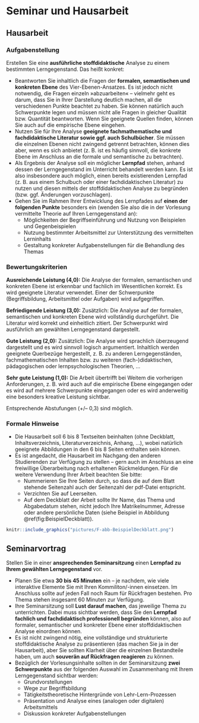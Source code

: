 # Seminar und Hausarbeit

## Hausarbeit

### Aufgabenstellung

Erstellen Sie eine **ausführliche stoffdidaktische** Analyse zu einem bestimmten Lerngegenstand. Das heißt konkret:

* Beantworten Sie inhaltlich die Fragen der **formalen, semantischen und konkreten Ebene** des Vier-Ebenen-Ansatzes. Es ist jedoch nicht notwendig, die Fragen einzeln »abzuarbeiten« – vielmehr geht es darum, dass Sie in Ihrer Darstellung deutlich machen, all die verschiedenen Punkte beachtet zu haben. Sie können natürlich auch Schwerpunkte legen und müssen nicht alle Fragen in gleicher Qualität bzw. Quantität beantworten. Wenn Sie geeignete Quellen finden, können Sie auch auf die empirische Ebene eingehen.
* Nutzen Sie für Ihre Analyse **geeignete fachmathematische und fachdidaktische Literatur sowie ggf. auch Schulbücher**. Sie müssen die einzelnen Ebenen nicht zwingend getrennt betrachten, können dies aber, wenn es sich anbietet (z. B. ist es häufig sinnvoll, die konkrete Ebene im Anschluss an die formale und semantische zu betrachten).
* Als Ergebnis der Analyse soll ein möglicher **Lernpfad** stehen, anhand dessen der Lerngegenstand im Unterricht behandelt werden kann. Es ist also insbesondere auch möglich, einen bereits existierenden Lernpfad (z. B. aus einem Schulbuch oder einer fachdidaktischen Literatur) zu nutzen und diesen mittels der stoffdidaktischen Analyse zu begründen (bzw. ggf. Änderungen vorzuschlagen).
* Gehen Sie im Rahmen Ihrer Entwicklung des Lernpfades auf **einen der folgenden Punkte** besonders ein (wenden Sie also die in der Vorlesung vermittelte Theorie auf Ihren Lerngegenstand an):
    * Möglichkeiten der Begriffseinführung und Nutzung von Beispielen und Gegenbeispielen
    * Nutzung bestimmter Arbeitsmittel zur Unterstützung des vermittelten Lerninhalts
    * Gestaltung konkreter Aufgabenstellungen für die Behandlung des Themas

### Bewertungskriterien

**Ausreichende Leistung (4,0):** Die Analyse der formalen, semantischen und konkreten Ebene ist erkennbar und fachlich im Wesentlichen korrekt. Es wird geeignete Literatur verwendet. Einer der Schwerpunkte (Begriffsbildung, Arbeitsmittel oder Aufgaben) wird aufgegriffen.

**Befriedigende Leistung (3,0):** Zusätzlich: Die Analyse auf der formalen, semantischen und konkreten Ebene wird vollständig durchgeführt. Die Literatur wird korrekt und einheitlich zitiert. Der Schwerpunkt wird ausführlich am gewählten Lerngegenstand dargestellt.

**Gute Leistung (2,0):** Zusätzlich: Die Analyse wird sprachlich überzeugend dargestellt und es wird sinnvoll logisch argumentiert. Inhaltlich werden geeignete Querbezüge hergestellt, z. B. zu anderen Lerngegenständen, fachmathematischen Inhalten bzw. zu weiteren (fach-)didaktischen, pädagogischen oder lernpsychologischen Theorien, …  

**Sehr gute Leistung (1,0):** Die Arbeit übertrifft bei Weitem die vorherigen Anforderungen, z. B. wird auch auf die empirische Ebene eingegangen oder es wird auf mehrere Schwerpunkte eingegangen oder es wird anderweitig eine besonders kreative Leistung sichtbar.

Entsprechende Abstufungen (+/-- 0,3) sind möglich. 


### Formale Hinweise

* Die Hausarbeit soll 6 bis 8 Textseiten beinhalten (ohne Deckblatt, Inhaltsverzeichnis, Literaturverzeichnis, Anhang, …), wobei natürlich geeignete Abbildungen in den 6 bis 8 Seiten enthalten sein können. 
* Es ist angedacht, die Hausarbeit im Nachgang den anderen Studierenden zur Verfügung zu stellen -- gern auch im Anschluss an eine freiwillige Überarbeitung nach erhaltenen Rückmeldungen. Für die weitere Verwendung Ihrer Arbeit beachten Sie bitte:
    * Nummerieren Sie Ihre Seiten durch, so dass die auf dem Blatt stehende Seitenzahl auch der Seitenzahl der pdf-Datei entspricht.
    * Verzichten Sie auf Leerseiten. 
    * Auf dem Deckblatt der Arbeit sollte Ihr Name, das Thema und Abgabedatum stehen, nicht jedoch Ihre Matrikelnummer, Adresse oder andere persönliche Daten (siehe Beispiel in Abbildung \@ref(fig:BeispielDeckblatt)).
    
```r
knitr::include_graphics("pictures/F-abb-BeispielDeckblatt.png")
```  



## Seminarvortrag

Stellen Sie in einer **ansprechenden Seminarsitzung** einen **Lernpfad zu Ihrem gewählten Lerngegenstand** vor. 

* Planen Sie etwa **30 bis 45 Minuten** ein – je nachdem, wie viele interaktive Elemente Sie mit Ihren Kommiliton/-innen einsetzen. Im Anschluss sollte auf jeden Fall noch Raum für Rückfragen bestehen. Pro Thema stehen insgesamt 60 Minuten zur Verfügung.
* Ihre Seminarsitzung soll **Lust darauf machen**, das jeweilige Thema zu unterrichten. Dabei muss sichtbar werden, dass Sie den **Lernpfad fachlich und fachdidaktisch professionell begründen** können, also auf formaler, semantischer und konkreter Ebene einer stoffdidaktischen Analyse einordnen können. 
* Es ist nicht zwingend nötig, eine vollständige und strukturierte stoffdidaktische Analyse zu präsentieren (das machen Sie ja in der Hausarbeit), aber Sie sollten Klarheit über die einzelnen Bestandteile haben, um auch **souverän auf Rückfragen reagieren** zu können. 
* Bezüglich der Vorlesungsinhalte sollten in der Seminarsitzung **zwei Schwerpunkte** aus der folgenden Auswahl im Zusammenhang mit Ihrem Lerngegenstand sichtbar werden:
    * Grundvorstellungen
    * Wege zur Begriffsbildung
    * Tätigkeitstheoretische Hintergründe von Lehr-Lern-Prozessen
    * Präsentation und Analyse eines (analogen oder digitalen) Arbeitsmittels
    * Diskussion konkreter Aufgabenstellungen

